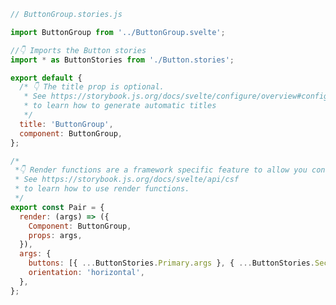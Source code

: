 ```js
// ButtonGroup.stories.js

import ButtonGroup from '../ButtonGroup.svelte';

//👇 Imports the Button stories
import * as ButtonStories from './Button.stories';

export default {
  /* 👇 The title prop is optional.
   * See https://storybook.js.org/docs/svelte/configure/overview#configure-story-loading
   * to learn how to generate automatic titles
   */
  title: 'ButtonGroup',
  component: ButtonGroup,
};

/*
 *👇 Render functions are a framework specific feature to allow you control on how the component renders.
 * See https://storybook.js.org/docs/svelte/api/csf
 * to learn how to use render functions.
 */
export const Pair = {
  render: (args) => ({
    Component: ButtonGroup,
    props: args,
  }),
  args: {
    buttons: [{ ...ButtonStories.Primary.args }, { ...ButtonStories.Secondary.args }],
    orientation: 'horizontal',
  },
};
```
